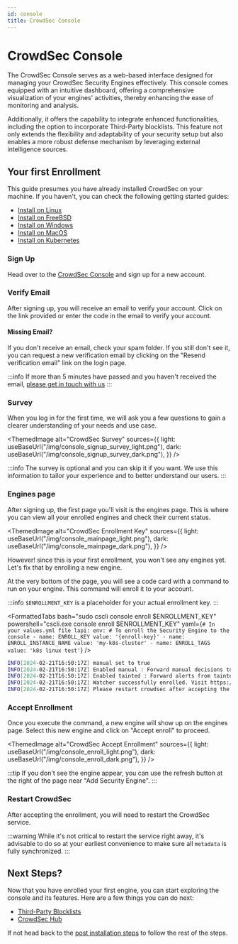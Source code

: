 ```yaml
---
id: console
title: CrowdSec Console
---
```



# CrowdSec Console

The CrowdSec Console serves as a web-based interface designed for managing your CrowdSec Security Engines effectively. This console comes equipped with an intuitive dashboard, offering a comprehensive visualization of your engines' activities, thereby enhancing the ease of monitoring and analysis.

Additionally, it offers the capability to integrate enhanced functionalities, including the option to incorporate Third-Party blocklists. This feature not only extends the flexibility and adaptability of your security setup but also enables a more robust defense mechanism by leveraging external intelligence sources. 

## Your first Enrollment

This guide presumes you have already installed CrowdSec on your machine. If you haven't, you can check the following getting started guides:

- [Install on Linux](/getting_started/installation/linux.mdx)
- [Install on FreeBSD](/getting_started/installation/freebsd.mdx)
- [Install on Windows](/getting_started/installation/windows.mdx)
- [Install on MacOS](/getting_started/installation/macos.mdx)
- [Install on Kubernetes](/getting_started/installation/kubernetes.mdx)

### Sign Up

Head over to the [CrowdSec Console](https://app.crowdsec.net/signup) and sign up for a new account.

<a href="https://app.crowdsec.net/signup" target="_blank">
    <ThemedImage
        alt="CrowdSec Signup Screen"
        sources={{
            light: useBaseUrl("/img/console_login_light.png"),
            dark: useBaseUrl("/img/console_login_dark.png"),
        }}
    />
</a>

### Verify Email

After signing up, you will receive an email to verify your account. Click on the link provided or enter the code in the email to verify your account.

#### Missing Email?

If you don't receive an email, check your spam folder. If you still don't see it, you can request a new verification email by clicking on the "Resend verification email" link on the login page.

:::info
If more than 5 minutes have passed and you haven't received the email, [please get in touch with us](mailto:support@crowdsec.net)
:::

### Survey

When you log in for the first time, we will ask you a few questions to gain a clearer understanding of your needs and use case.

<ThemedImage
    alt="CrowdSec Survey"
    sources={{
        light: useBaseUrl("/img/console_signup_survey_light.png"),
        dark: useBaseUrl("/img/console_signup_survey_dark.png"),
    }}
/>

:::info
The survey is optional and you can skip it if you want. We use this information to tailor your experience and to better understand our users.
:::

### Engines page

After signing up, the first page you'll visit is the engines page. This is where you can view all your enrolled engines and check their current status.

<ThemedImage
    alt="CrowdSec Enrollment Key"
    sources={{
        light: useBaseUrl("/img/console_mainpage_light.png"),
        dark: useBaseUrl("/img/console_mainpage_dark.png"),
    }}
/>

However! since this is your first enrollment, you won't see any engines yet. Let's fix that by enrolling a new engine.

At the very bottom of the page, you will see a code card with a command to run on your engine. This command will enroll it to your account.

:::info
`$ENROLLMENT_KEY` is a placeholder for your actual enrollment key.
:::

<FormattedTabs
    bash="sudo cscli console enroll $ENROLLMENT_KEY"
    powershell="cscli.exe console enroll $ENROLLMENT_KEY"
    yaml={`# In your values.yml file
lapi:
  env:
    # To enroll the Security Engine to the console
    - name: ENROLL_KEY
      value: '{enroll-key}'
    - name: ENROLL_INSTANCE_NAME
      value: 'my-k8s-cluster'
    - name: ENROLL_TAGS
      value: 'k8s linux test'`}
/>

```bash title="Command Output"
INFO[2024-02-21T16:50:17Z] manual set to true
INFO[2024-02-21T16:50:17Z] Enabled manual : Forward manual decisions to the console
INFO[2024-02-21T16:50:17Z] Enabled tainted : Forward alerts from tainted scenarios to the console
INFO[2024-02-21T16:50:17Z] Watcher successfully enrolled. Visit https://app.crowdsec.net to accept it.
INFO[2024-02-21T16:50:17Z] Please restart crowdsec after accepting the enrollment.
```


### Accept Enrollment

Once you execute the command, a new engine will show up on the engines page. Select this new engine and click on "Accept enroll" to proceed.

<ThemedImage
    alt="CrowdSec Accept Enrollment"
    sources={{
        light: useBaseUrl("/img/console_enroll_light.png"),
        dark: useBaseUrl("/img/console_enroll_dark.png"),
    }}
/>

:::tip
If you don't see the engine appear, you can use the refresh button at the right of the page near "Add Security Engine".
:::

### Restart CrowdSec

After accepting the enrollment, you will need to restart the CrowdSec service.

<FormattedTabs
    bash="sudo systemctl restart crowdsec"
    powershell="Restart-Service crowdsec"
    k8s="kubectl delete pod -n crowdsec crowdsec-lapi-*"
/>

:::warning
While it's not critical to restart the service right away, it's advisable to do so at your earliest convenience to make sure all `metadata` is fully synchronized.
:::

## Next Steps?

Now that you have enrolled your first engine, you can start exploring the console and its features. Here are a few things you can do next:

- [Third-Party Blocklists](/getting_started/post_installation/console_blocklists.mdx)
- [CrowdSec Hub](/getting_started/post_installation/console_hub.mdx)

If not head back to the [post installation steps](/getting_started/next_steps.md#1-crowdsec-console) to follow the rest of the steps.
